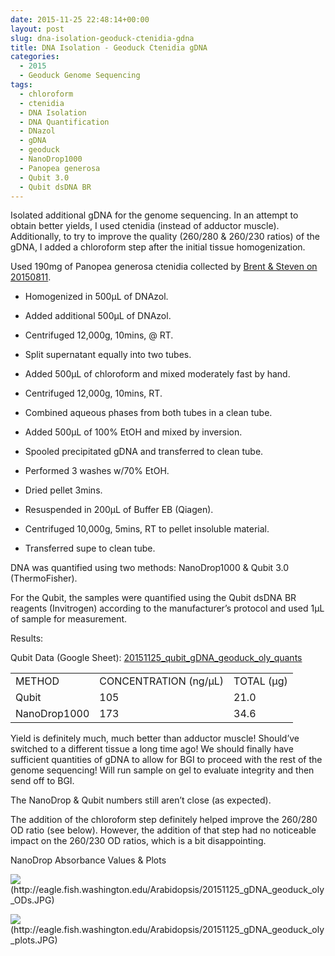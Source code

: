 ```yaml
---
date: 2015-11-25 22:48:14+00:00
layout: post
slug: dna-isolation-geoduck-ctenidia-gdna
title: DNA Isolation - Geoduck Ctenidia gDNA
categories:
  - 2015
  - Geoduck Genome Sequencing
tags:
  - chloroform
  - ctenidia
  - DNA Isolation
  - DNA Quantification
  - DNazol
  - gDNA
  - geoduck
  - NanoDrop1000
  - Panopea generosa
  - Qubit 3.0
  - Qubit dsDNA BR
---
```


Isolated additional gDNA for the genome sequencing. In an attempt to obtain better yields, I used ctenidia (instead of adductor muscle). Additionally, to try to improve the quality (260/280 & 260/230 ratios) of the gDNA, I added a chloroform step after the initial tissue homogenization.

Used 190mg of Panopea generosa ctenidia collected by [Brent & Steven on 20150811](https://onsnetwork.org/halfshell/2015/08/11/big-day-big-clam/).




    
  * Homogenized in 500μL of DNAzol.

    
  * Added additional 500μL of DNAzol.

    
  * Centrifuged 12,000g, 10mins, @ RT.

    
  * Split supernatant equally into two tubes.

    
  * Added 500μL of chloroform and mixed moderately fast by hand.

    
  * Centrifuged 12,000g, 10mins, RT.

    
  * Combined aqueous phases from both tubes in a clean tube.

    
  * Added 500μL of 100% EtOH and mixed by inversion.

    
  * Spooled precipitated gDNA and transferred to clean tube.

    
  * Performed 3 washes w/70% EtOH.

    
  * Dried pellet 3mins.

    
  * Resuspended in 200μL of Buffer EB (Qiagen).

    
  * Centrifuged 10,000g, 5mins, RT to pellet insoluble material.

    
  * Transferred supe to clean tube.



DNA was quantified using two methods: NanoDrop1000 & Qubit 3.0 (ThermoFisher).

For the Qubit, the samples were quantified using the Qubit dsDNA BR reagents (Invitrogen) according to the manufacturer’s protocol and used 1μL of sample for measurement.

Results:

Qubit Data (Google Sheet): [20151125_qubit_gDNA_geoduck_oly_quants](https://docs.google.com/spreadsheets/d/1ML7lMB_To9GGNcRwemRQzfYgsQgGrckXINwxACfgKck/edit?usp=sharing)

<table >
<tbody >
<tr >

<td >METHOD
</td>

<td >CONCENTRATION (ng/μL)
</td>

<td >TOTAL (μg)
</td>
</tr>
<tr >

<td >Qubit
</td>

<td >105
</td>

<td >21.0
</td>
</tr>
<tr >

<td >NanoDrop1000
</td>

<td >173
</td>

<td >34.6
</td>
</tr>
</tbody>
</table>



Yield is definitely much, much better than adductor muscle! Should've switched to a different tissue a long time ago! We should finally have sufficient quantities of gDNA to allow for BGI to proceed with the rest of the genome sequencing! Will run sample on gel to evaluate integrity and then send off to BGI.

The NanoDrop & Qubit numbers still aren't close (as expected).

The addition of the chloroform step definitely helped improve the 260/280 OD ratio (see below). However, the addition of that step had no noticeable impact on the 260/230 OD ratios, which is a bit disappointing.



NanoDrop Absorbance Values & Plots



![](https://eagle.fish.washington.edu/Arabidopsis/20151125_gDNA_geoduck_oly_ODs.JPG)(http://eagle.fish.washington.edu/Arabidopsis/20151125_gDNA_geoduck_oly_ODs.JPG)

![](https://eagle.fish.washington.edu/Arabidopsis/20151125_gDNA_geoduck_oly_plots.JPG)(http://eagle.fish.washington.edu/Arabidopsis/20151125_gDNA_geoduck_oly_plots.JPG)
